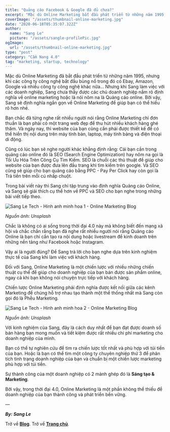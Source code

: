 ```yaml
---
title: "Quảng cáo Facebook & Google đã đủ chưa?"
excerpt: "Mặc dù Online Marketing bắt đầu phát triển từ những năm 1995, nhưng khi các công ty công nghệ bắt đầu bùng nổ trong đó có Ebay, Amazon, Google và nhiều công ty công nghệ khác nữa... Nhưng khi Sang làm việc với các doanh nghiệp, Sang chưa thấy được các chủ doanh nghiệp nắm rõ định nghĩa về Online Marketing hoặc nói nôm na là Quảng cáo Online.."
coverImage: "/assets/thumbnail-online-marketing.jpg"
date: "2020-06-18T05:35:07.322Z"
author:
  name: "Sang Le"
  picture: "/assets/sangle-profilePic.jpg"
ogImage:
  url: "/assets/thumbnail-online-marketing.jpg"
type: "post"
category: "Cẩm Nang 4.0"
tag: "marketing, startup, technology"
---
```


<VideoPlayer videoId="nSUXXfYbxTg" />

Mặc dù Online Marketing đã bắt đầu phát triển từ những năm 1995, nhưng khi các công ty công nghệ bắt đầu bùng nổ trong đó có Ebay, Amazon, Google và nhiều công ty công nghệ khác nữa... Nhưng khi Sang làm việc với các doanh nghiệp, Sang chưa thấy được các chủ doanh nghiệp nắm rõ định nghĩa về online marketing hoặc là nói nôm na là Quảng cáo online. Bởi vậy, Sang sẽ định nghĩa ngắn gọn về Online Marketing để giúp bạn có thể hiểu rõ hơn nhé.

Bạn chắc đã từng nghe rất nhiều người nói rằng Online Marketing chỉ đơn thuần là bạn phải có một trang web đẹp để thu hút nhiều khách hàng ghé thăm. Và ngày nay, thì website của bạn cũng cần phải được thiết kế để có thể hiển thị nội dung trên máy tính bàn, laptop, máy tính bảng và điện thoại di động.

Cũng có lúc bạn sẽ nghe người khác khẳng định rằng: Cái bạn cần trong quảng cáo online đó là SEO (Search Engine Optimization) hay nôm na gọi là Tối Ưu Hóa Trên Công Cụ Tìm Kiếm. SEO là chuỗi các thủ thuật để giúp cho website của bạn được đưa lên đầu trang khi tìm kiếm trên google. Và SEO cũng sẽ giúp cho bạn quảng cáo bằng PPC - Pay Per Click hay còn gọi là Trả tiền trên mỗi cú nhấp chuột.

Trong bài viết này thì Sang chỉ tập trung vào định nghĩa Quảng cáo Online, và Sang sẽ giải thích cụ thể hơn về PPC và SEO cho bạn nghe trong những bài viết tiếp theo.

<img
  src="https://res.cloudinary.com/sang-le-tech/image/upload/v1633074229/Galatek.io%20Website/Sangletech.com/galatekgame-37-38-39-0002_uqcvy0.jpg"
  className="rounded-lg"
  alt="Sang Le Tech - Hinh anh minh hoa 1 - Online Marketing Blog"
/>

_Nguồn ảnh: Unsplash_

Chắc là không có ai sống trong thời đại 4.0 này mà không biết đến mạng xã hội và chắc chắn rằng bạn đã nghe rất nhiều người nói rằng Quảng cáo Online là bạn chỉ cần tạo ra nội dung hoặc livestream để kinh doanh trên những nền tảng như Facebook hoặc Instagram.

Vậy ai là người đúng? Để Sang trả lời cho bạn nghe dựa trên kinh nghiệm thực tế của Sang khi làm việc với khách hàng.

Đối với Sang, Online Marketing là một chiến lược với nhiều những chiến thuật cụ thể để giúp cho doanh nghiệp của bạn bán được sản phẩm online, ngay cả khi bạn không nói chuyện trực tiếp với khách hàng.

Chiến lược Online Marketing phải định nghĩa được kết nối giữa các kênh Marketing để chúng hỗ trợ nhau tạo thành một thể thống nhất mà Sang còn gọi đó là Phễu Marketing.

<img
  src="https://res.cloudinary.com/sang-le-tech/image/upload/v1633074229/Galatek.io%20Website/Sangletech.com/istockphoto-893400370-612x612_vhvoew.jpg"
  className="rounded-lg"
  alt="Sang Le Tech - Hinh anh minh hoa 2 - Online Marketing Blog"
/>

_Nguồn ảnh: Unsplash_

Với kinh nghiệm của Sang, đây là cách duy nhất để bạn đạt được doanh số bán hàng bạn mong muốn và tiết kiệm được rất nhiều chi phí marketing cho doanh nghiệp của mình.

Bạn có thể tự nghiên cứu để tìm ra chiến lược tốt nhất và phù hợp với túi tiền của bạn. Hoặc là bạn có thể tìm một công ty chuyên nghiệp thứ 3 để phân tích tình trạng doanh nghiệp của bạn và chuẩn bị một chiến lược marketing phù hợp với túi tiền.

Sự thành công của một doanh nghiệp có 2 mảnh ghép đó là **Sáng tạo & Marketing**.

Bởi vậy, trong thời đại 4.0, Online Marketing là một phần không thể thiếu để doanh nghiệp của bạn thành công và phát triển bền vững.

—

_**By: Sang Le**_

Trở về [**Blog**](/blog).
Trở về [**Trang chủ**](/).
